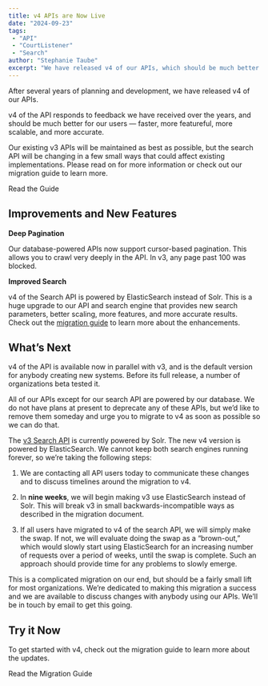 ```yaml
---
title: v4 APIs are Now Live
date: "2024-09-23"
tags:
 - "API"
 - "CourtListener"
 - "Search"
author: "Stephanie Taube"
excerpt: "We have released v4 of our APIs, which should be much better for our users — faster, more featureful, more scalable, and more accurate."
---
```


<p className="lead">After several years of planning and development, we have released v4 of our APIs.</p>

v4 of the API responds to feedback we have received over the years, and should be much better for our users — faster, more featureful, more scalable, and more accurate.

Our existing v3 APIs will be maintained as best as possible, but the search API will be changing in a few small ways that could affect existing implementations. Please read on for more information or check out our migration guide to learn more.

<p className="text-center">
  <PurpleButton href="https://www.courtlistener.com/help/api/rest/v4/migration-guide/" size="lg">Read the Guide</PurpleButton>
</p>

## Improvements and New Features

**Deep Pagination**

Our database-powered APIs now support cursor-based pagination. This allows you to crawl very deeply in the API. In v3, any page past 100 was blocked.

**Improved Search**

v4 of the Search API is powered by ElasticSearch instead of Solr. This is a huge upgrade to our API and search engine that provides new search parameters, better scaling, more features, and more accurate results. Check out the [migration guide][1] to learn more about the enhancements.

## What’s Next

v4 of the API is available now in parallel with v3, and is the default version for anybody creating new systems. Before its full release, a number of organizations beta tested it. 

All of our APIs except for our search API are powered by our database. We do not have plans at present to deprecate any of these APIs, but we’d like to remove them someday and urge you to migrate to v4 as soon as possible so we can do that.

The [v3 Search API][2] is currently powered by Solr. The new v4 version is powered by ElasticSearch. We cannot keep both search engines running forever, so we’re taking the following steps:

1. We are contacting all API users today to communicate these changes and to discuss timelines around the migration to v4.

2. In **nine weeks**, we will begin making v3 use ElasticSearch instead of Solr. This will break v3 in small backwards-incompatible ways as described in the migration document. 

3. If all users have migrated to v4 of the search API, we will simply make the swap. If not, we will evaluate doing the swap as a “brown-out,” which would slowly start using ElasticSearch for an increasing number of requests over a period of weeks, until the swap is complete. Such an approach should provide time for any problems to slowly emerge.

This is a complicated migration on our end, but should be a fairly small lift for most organizations. We’re dedicated to making this migration a success and we are available to discuss changes with anybody using our APIs. We’ll be in touch by email to get this going.

## Try it Now

To get started with v4, check out the migration guide to learn more about the updates.

<p className="text-center">
  <PurpleButton href="https://www.courtlistener.com/help/api/rest/v4/migration-guide/" size="lg">Read the Migration Guide</PurpleButton>
</p>

[1]: https://www.courtlistener.com/help/api/rest/v4/migration-guide/
[2]: https://www.courtlistener.com/help/api/rest/v3/search/
